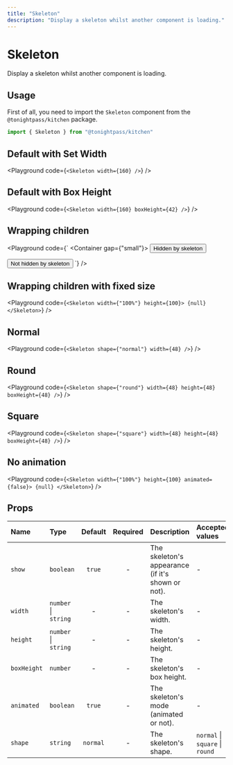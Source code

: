 ```yaml
---
title: "Skeleton"
description: "Display a skeleton whilst another component is loading."
---
```



# Skeleton

Display a skeleton whilst another component is loading.

## Usage

First of all, you need to import the `Skeleton` component from the `@tonightpass/kitchen` package.

```js
import { Skeleton } from "@tonightpass/kitchen"
```

## Default with Set Width

<Playground
  code={`
  <Skeleton width={160} />
`}
/>

## Default with Box Height

<Playground
  code={`
  <Skeleton width={160} boxHeight={42} />
`}
/>

## Wrapping children

<Playground
  code={`
<Container gap={"small"}>
  <Container>
    <Skeleton>
      <Button>Hidden by skeleton</Button>
    </Skeleton>
  </Container>
  
  <Container>
    <Skeleton show={false}>
      <Button>Not hidden by skeleton</Button>
    </Skeleton>
  </Container>
</Container>
`}
/>

## Wrapping children with fixed size

<Playground
  code={`
<Skeleton width={"100%"} height={100}>
  {null}
</Skeleton>
`}
/>

## Normal

<Playground
  code={`
<Skeleton shape={"normal"} width={48} />
`}
/>

## Round

<Playground
  code={`
<Skeleton shape={"round"} width={48} height={48} boxHeight={48} />
`}
/>

## Square

<Playground
  code={`
<Skeleton shape={"square"} width={48} height={48} boxHeight={48} />
`}
/>

## No animation

<Playground
  code={`
<Skeleton width={"100%"} height={100} animated={false}>
  {null}
</Skeleton>
`}
/>

## Props

| Name | Type | Default | Required | Description | Accepted values |
| :--- | :--- | :-----: | :------: | :---------- | :-------------- |
| `show` | `boolean` | `true` | - | The skeleton's appearance (if it's shown or not). | - |
| `width` | `number` \| `string` | - | - | The skeleton's width. | - |
| `height` | `number` \| `string` | - | - | The skeleton's height. | - |
| `boxHeight` | `number` | - | - | The skeleton's box height. | - |
| `animated` | `boolean` | `true` | - | The skeleton's mode (animated or not). | - |
| `shape` | `string` | `normal` | - | The skeleton's shape. | `normal` \| `square` \| `round` |